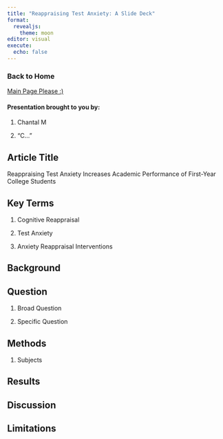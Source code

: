 ```yaml
---
title: "Reappraising Test Anxiety: A Slide Deck"
format:
  revealjs:
    theme: moon
editor: visual
execute:
  echo: false
---
```


### Back to Home

[Main Page Please :)](premiere_measures_group/index.qmd)

#### Presentation brought to you by:

1.  Chantal M

2.  "C..."

## Article Title

Reappraising Test Anxiety Increases Academic Performance of First-Year College Students

## Key Terms

1.  Cognitive Reappraisal

2.  Test Anxiety

3.  Anxiety Reappraisal Interventions

## Background

## Question

1.  Broad Question

2.  Specific Question

## Methods

1.  Subjects

## Results

## Discussion

## Limitations
